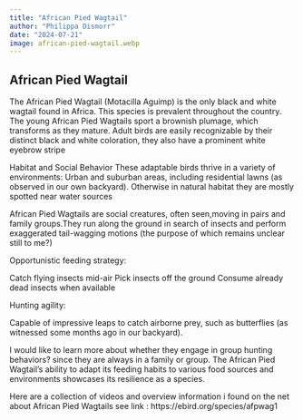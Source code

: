 ```yaml
---
title: "African Pied Wagtail"
author: "Philippa Dismorr"
date: "2024-07-21"
image: african-pied-wagtail.webp 
---
```

## African Pied Wagtail

The African Pied Wagtail (Motacilla Aguimp) is the only black and white wagtail found in Africa. This species is prevalent throughout the country.
The young African Pied Wagtails sport a brownish plumage, which transforms as they mature. Adult birds are easily recognizable by their distinct black and white coloration, they also have a prominent white eyebrow stripe

Habitat and Social Behavior
These adaptable birds thrive in a variety of environments: Urban and suburban areas, including residential lawns (as observed in our own backyard). Otherwise in natural habitat they are mostly spotted near water sources

African Pied Wagtails are social creatures, often seen,moving in pairs and family groups.They run along the ground in search of insects and perform exaggerated tail-wagging motions (the purpose of which remains unclear still to me?)


Opportunistic feeding strategy:

Catch flying insects mid-air
Pick insects off the ground
Consume already dead insects when available


Hunting agility:

Capable of impressive leaps to catch airborne prey, such as butterflies (as witnessed some months ago in our backyard). 

I would like to learn more about whether they engage in group hunting behaviors? since they are always in a family or group. The African Pied Wagtail's ability to adapt its feeding habits to various food sources and environments showcases its resilience as a species. 

Here are a collection of videos and overview information i found on the net about African Pied Wagtails see link : https://ebird.org/species/afpwag1